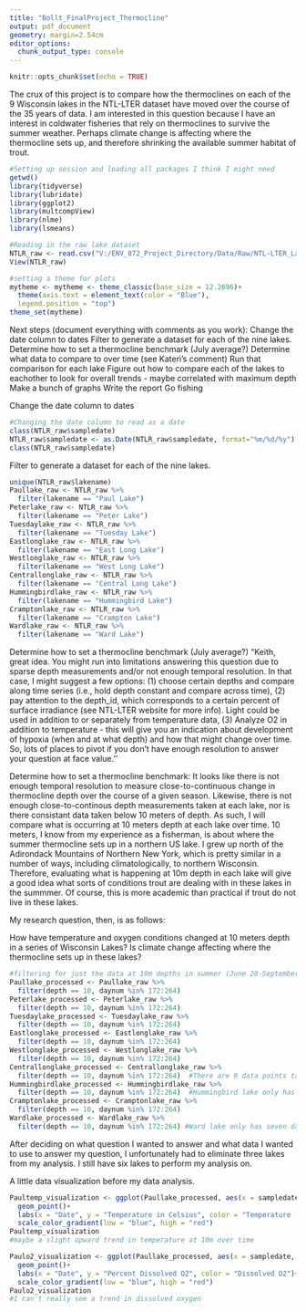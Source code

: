 ```yaml
---
title: "Bollt_FinalProject_Thermocline"
output: pdf_document
geometry: margin=2.54cm
editor_options: 
  chunk_output_type: console
---
```


```r
knitr::opts_chunk$set(echo = TRUE)
```

The crux of this project is to compare how the thermoclines on each of the 9 Wisconsin lakes in the NTL-LTER dataset have moved over the course of the 35 years of data. I am interested in this question because I have an interest in coldwater fisheries that rely on thermoclines to survive the summer weather. Perhaps climate change is affecting where the thermocline sets up, and therefore shrinking the available summer habitat of trout.
```r
#Setting up session and loading all packages I think I might need
getwd()
library(tidyverse)
library(lubridate)
library(ggplot2)
library(multcompView)
library(nlme)
library(lsmeans)

#Reading in the raw lake dataset
NTLR_raw <- read.csv("V:/ENV_872_Project_Directory/Data/Raw/NTL-LTER_Lake_ChemistryPhysics_Raw.csv")
View(NTLR_raw)

#setting a theme for plots
mytheme <- mytheme <- theme_classic(base_size = 12.2696)+
  theme(axis.text = element_text(color = "Blue"),
  legend.position = "top")
theme_set(mytheme)
```
Next steps (document everything with comments as you work):
Change the date column to dates
Filter to generate a dataset for each of the nine lakes.
Determine how to set a thermocline benchmark (July average?)
Determine what data to compare to over time (see Kateri's comment)
Run that comparison for each lake
Figure out how to compare each of the lakes to eachother to look for overall trends - maybe correlated with maximum depth
Make a bunch of graphs
Write the report
Go fishing

Change the date column to dates
```r
#Changing the date column to read as a date
class(NTLR_raw$sampledate)
NTLR_raw$sampledate <- as.Date(NTLR_raw$sampledate, format="%m/%d/%y")
class(NTLR_raw$sampledate)
```

Filter to generate a dataset for each of the nine lakes.
```r
unique(NTLR_raw$lakename)
Paullake_raw <- NTLR_raw %>%
  filter(lakename == "Paul Lake")
Peterlake_raw <- NTLR_raw %>%
  filter(lakename == "Peter Lake")
Tuesdaylake_raw <- NTLR_raw %>%
  filter(lakename == "Tuesday Lake")
Eastlonglake_raw <- NTLR_raw %>%
  filter(lakename == "East Long Lake")
Westlonglake_raw <- NTLR_raw %>%
  filter(lakename == "West Long Lake")
Centrallonglake_raw <- NTLR_raw %>%
  filter(lakename == "Central Long Lake")
Hummingbirdlake_raw <- NTLR_raw %>%
  filter(lakename == "Hummingbird Lake")
Cramptonlake_raw <- NTLR_raw %>%
  filter(lakename == "Crampton Lake")
Wardlake_raw <- NTLR_raw %>%
  filter(lakename == "Ward Lake")
```
Determine how to set a thermocline benchmark (July average?)
"Keith, great idea. You might run into limitations answering this question due to sparse depth measurements and/or not enough temporal resolution. In that case, I might suggest a few options: (1) choose certain depths and compare along time series (i.e., hold depth constant and compare across time), (2) pay attention to the depth_id, which corresponds to a certain percent of surface irradiance (see NTL-LTER website for more info). Light could be used in addition to or separately from temperature data, (3) Analyze O2 in addition to temperature - this will give you an indication about development of hypoxia (when and at what depth) and how that might change over time. So, lots of places to pivot if you don't have enough resolution to answer your question at face value.''

Determine how to set a thermocline benchmark:
It looks like there is not enough temporal resolution to measure close-to-continuous change in thermocline depth over the course of a given season. Likewise, there is not enough close-to-continous depth measurements taken at each lake, nor is there consistant data taken below 10 meters of depth. As such, I will compare what is occurring at 10 meters depth at each lake over time. 10 meters, I know from my experience as a fisherman, is about where the summer thermocline sets up in a northern US lake. I grew up north of the Adirondack Mountains of Northern New York, which is pretty similar in a number of ways, including climatologically, to northern Wisconsin. Therefore, evaluating what is happening at 10m depth in each lake will give a good idea what sorts of conditions trout are dealing with in these lakes in the summmer. Of course, this is more academic than practical if trout do not live in these lakes.

My research question, then, is as follows:

How have temperature and oxygen conditions changed at 10 meters depth in a series of Wisconsin Lakes? Is climate change affecting where the thermocline sets up in these lakes?
```r
#filtering for just the data at 10m depths in summer (June 20-September 21)
Paullake_processed <- Paullake_raw %>%
  filter(depth == 10, daynum %in% 172:264)
Peterlake_processed <- Peterlake_raw %>%
  filter(depth == 10, daynum %in% 172:264)
Tuesdaylake_processed <- Tuesdaylake_raw %>%
  filter(depth == 10, daynum %in% 172:264)
Eastlonglake_processed <- Eastlonglake_raw %>%
  filter(depth == 10, daynum %in% 172:264)
Westlonglake_processed <- Westlonglake_raw %>%
  filter(depth == 10, daynum %in% 172:264)
Centrallonglake_processed <- Centrallonglake_raw %>%
  filter(depth == 10, daynum %in% 172:264)  #There are 0 data points taken on Central Long Lake below 4 meters. Unfortunately, I am going to have to eliminate Central Long Lake from my analysis.
Hummingbirdlake_processed <- Hummingbirdlake_raw %>%
  filter(depth == 10, daynum %in% 172:264)  #Hummingbird lake only has data from 3 years, and only one datapoint is below 7 meters. Unfortunately, I am going to have to eliminate Hummingbird Lake from my analysis.
Cramptonlake_processed <- Cramptonlake_raw %>%
  filter(depth == 10, daynum %in% 172:264)
Wardlake_processed <- Wardlake_raw %>%
  filter(depth == 10, daynum %in% 172:264) #Ward lake only has seven datapoints below 7 meters. Unfortunately, I am going to have to eliminate Ward Lake from my analysis.
```
After deciding on what question I wanted to answer and what data I wanted to use to answer my question, I unfortunately had to eliminate three lakes from my analysis. I still have six lakes to perform my analysis on.

A little data visualization before my data analysis.
```r
Paultemp_visualization <- ggplot(Paullake_processed, aes(x = sampledate, y = temperature_C, color = temperature_C))+
  geom_point()+
  labs(x = "Date", y = "Temperature in Celsius", color = "Temperature (Degrees Celsius)")+
  scale_color_gradient(low = "blue", high = "red")
Paultemp_visualization
#maybe a slight upward trend in temperature at 10m over time

Paulo2_visualization <- ggplot(Paullake_processed, aes(x = sampledate, y = dissolvedOxygen, color = dissolvedOxygen))+
  geom_point()+
  labs(x = "Date", y = "Percent Dissolved O2", color = "Dissolved O2")+
  scale_color_gradient(low = "blue", high = "red")
Paulo2_visualization
#I can't really see a trend in dissolved oxygen
```

